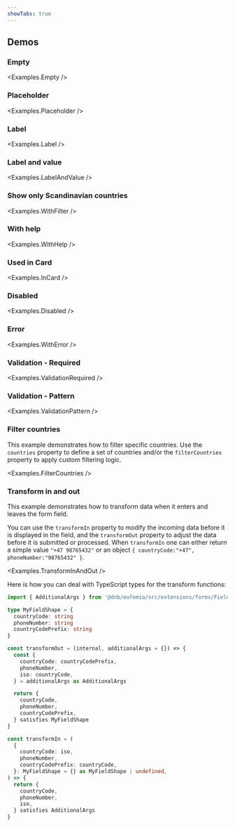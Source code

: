 ```yaml
---
showTabs: true
---
```



## Demos

### Empty

<Examples.Empty />

### Placeholder

<Examples.Placeholder />

### Label

<Examples.Label />

### Label and value

<Examples.LabelAndValue />

### Show only Scandinavian countries

<Examples.WithFilter />

### With help

<Examples.WithHelp />

### Used in Card

<Examples.InCard />

### Disabled

<Examples.Disabled />

### Error

<Examples.WithError />

### Validation - Required

<Examples.ValidationRequired />

### Validation - Pattern

<Examples.ValidationPattern />

### Filter countries

This example demonstrates how to filter specific countries. Use the `countries` property to define a set of countries and/or the `filterCountries` property to apply custom filtering logic.

<Examples.FilterCountries />

### Transform in and out

This example demonstrates how to transform data when it enters and leaves the form field.

You can use the `transformIn` property to modify the incoming data before it is displayed in the field, and the `transformOut` property to adjust the data before it is submitted or processed.
When `transformIn` one can either return a simple value `"+47 98765432"` or an object `{ countryCode:"+47", phoneNumber:"98765432" }`.

<Examples.TransformInAndOut />

Here is how you can deal with TypeScript types for the transform functions:

```ts
import { AdditionalArgs } from '@dnb/eufemia/src/extensions/forms/Field/PhoneNumber'

type MyFieldShape = {
  countryCode: string
  phoneNumber: string
  countryCodePrefix: string
}

const transformOut = (internal, additionalArgs = {}) => {
  const {
    countryCode: countryCodePrefix,
    phoneNumber,
    iso: countryCode,
  } = additionalArgs as AdditionalArgs

  return {
    countryCode,
    phoneNumber,
    countryCodePrefix,
  } satisfies MyFieldShape
}

const transformIn = (
  {
    countryCode: iso,
    phoneNumber,
    countryCodePrefix: countryCode,
  }: MyFieldShape = {} as MyFieldShape | undefined,
) => {
  return {
    countryCode,
    phoneNumber,
    iso,
  } satisfies AdditionalArgs
}
```

<VisibleWhenVisualTest>
  <Examples.LongLabel />
  <Examples.Width />
</VisibleWhenVisualTest>
